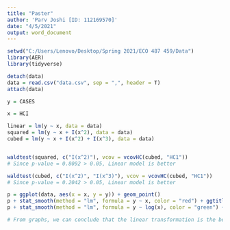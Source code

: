 ---
title: "Paster"
author: 'Parv Joshi [ID: 112169570]'
date: "4/5/2021"
output: word_document
---

```{r}
setwd("C:/Users/Lenovo/Desktop/Spring 2021/ECO 487 459/Data")
library(AER)
library(tidyverse)

detach(data)
data = read.csv("data.csv", sep = ",", header = T)
attach(data)

y = CASES
```


```{r}
x = HCI

linear = lm(y ~ x, data = data)
squared = lm(y ~ x + I(x^2), data = data)
cubed = lm(y ~ x + I(x^2) + I(x^3), data = data)


waldtest(squared, c("I(x^2)"), vcov = vcovHC(cubed, "HC1"))
# Since p-value = 0.8092 > 0.05, Linear model is better

waldtest(cubed, c("I(x^2)", "I(x^3)"), vcov = vcovHC(cubed, "HC1"))
# Since p-value = 0.2042 > 0.05, Linear model is better

p = ggplot(data, aes(x = x, y = y)) + geom_point()
p + stat_smooth(method = "lm", formula = y ~ x, color = "red") + ggtitle("CASES vs. Linear Transformation of HCI")
p + stat_smooth(method = "lm", formula = y ~ log(x), color = "green") + ggtitle("CASES vs. Log Transformation of HCI")

# From graphs, we can conclude that the linear transformation is the best
```

